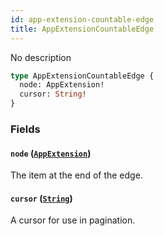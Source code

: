 ```yaml
---
id: app-extension-countable-edge
title: AppExtensionCountableEdge
---
```


No description

```graphql
type AppExtensionCountableEdge {
  node: AppExtension!
  cursor: String!
}
```

### Fields

#### `node` ([`AppExtension`](../../../developer/api-reference/objects/app-extension))

The item at the end of the edge.

#### `cursor` ([`String`](../../../developer/api-reference/scalars/string))

A cursor for use in pagination.
